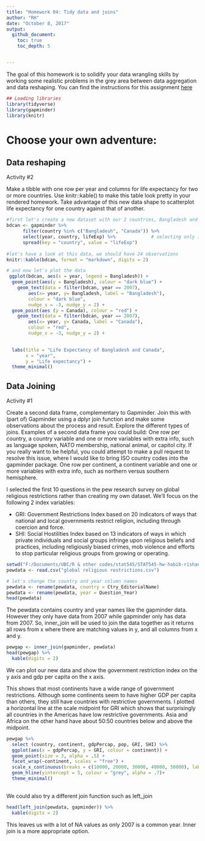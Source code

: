 ```yaml
---
title: "Homework 04: Tidy data and joins"
author: "RH"
date: "October 8, 2017"
output:  
  github_document: 
    toc: true
    toc_depth: 5


---
```



The goal of this homework is to solidify your data wrangling skills by working some realistic problems in the grey area between data aggregation and data reshaping.
You can find the instructions for this assignment [here](http://stat545.com/hw04_tidy-data-joins.html)

```r
## Loading libraries
library(tidyverse)
library(gapminder)
library(knitr)

```


# Choose your own adventure:

## Data reshaping

Activity #2

Make a tibble with one row per year and columns for life expectancy for two or more countries.
Use knitr::kable() to make this table look pretty in your rendered homework.
Take advantage of this new data shape to scatterplot life expectancy for one country against that of another.


```r
#first let's create a new dataset with our 2 countries, Bangladesh and Canada
bdcan <- gapminder %>%
      filter(country %in% c("Bangladesh", "Canada")) %>%
      select(year, country, lifeExp) %>%             # selecting only interested values
      spread(key = "country", value = "lifeExp") 
      
#let's have a look at this data, we should have 24 observations
knitr::kable(bdcan, format = "markdown", digits = 2)
```

```r
# and now let's plot the data 
 ggplot(bdcan, aes(x = year, legend = Bangladesh)) + 
  geom_point(aes(y = Bangladesh), colour = "dark blue") + 
    geom_text(data = filter(bdcan, year == 2007), 
        aes(x= year, y= Bangladesh, label = "Bangladesh"), 
        colour = "dark blue",
        nudge_x = -3, nudge_y = 2) + 
  geom_point(aes (y = Canada), colour = "red") + 
    geom_text(data = filter(bdcan, year == 2007), 
        aes(x= year, y= Canada, label = "Canada"), 
        colour = "red",
        nudge_x = -3, nudge_y = 2) + 

  
  labs(title = "Life Expectancy of Bangladesh and Canada",
       x = "year", 
       y = "Life expectancy") + 
  theme_minimal()
```



## Data Joining

Activity #1

Create a second data frame, complementary to Gapminder. Join this with (part of) Gapminder using a  dplyr join function and make some observations about the process and result. Explore the different types of joins. Examples of a second data frame you could build:
One row per country, a country variable and one or more variables with extra info, such as language spoken, NATO membership, national animal, or capitol city. If you really want to be helpful, you could attempt to make a pull request to resolve this issue, where I would like to bring ISO country codes into the gapminder package.
One row per continent, a continent variable and one or more variables with extra info, such as northern versus southern hemisphere.

I selected the first 10 questions in the pew research survey on global religious restrictions rather than creating my own dataset. We'll focus on the following 2 index variables:

- GRI: Government Restrictions Index based on 20 indicators of ways that national and local governments restrict religion, including through coercion and force.
- SHI: Social Hostilities Index based on 13 indicators of ways in which private individuals and social groups infringe upon religious beliefs and practices, including religiously biased crimes, mob violence and efforts to stop particular religious groups from growing or operating. 

```r
setwd("F:/Documents/UBC/R & other codes/stat545/STAT545-hw-habib-rishad/hw04/data/")
pewdata <- read.csv("global religious restrictions.csv")

# let's change the country and year column names
pewdata <- rename(pewdata, country = Ctry_EditorialName)
pewdata <- rename(pewdata, year = Question_Year)
head(pewdata)
```

The pewdata contains country and year names like the gapminder data. However they only have data from 2007 while gapminder only has data from 2007. So, inner_join will be used to join the data together as it returns all rows from x where there are matching values in y, and all columns from x and y.

```r
pewgap <- inner_join(gapminder, pewdata)
head(pewgap) %>%
  kable(digits = 2)
```

We can plot our new data and show the government restriction index on the y axis and gdp per capita on the x axis.

This shows that most continents have a wide range of government restrictions. Although some continents seem to have higher GDP per capita than others, they still have countries with restrictive governments. I plotted a horizontal line at the scale midpoint for GRI which shows that surprisingly all countries in the Americas have low restrictive governments. Asia and Africa on the other hand have about 50:50 countries below and above the midpoint.
```r
pewgap %>%
  select (country, continent, gdpPercap, pop, GRI, SHI) %>%
  ggplot(aes(x = gdpPercap, y = GRI, colour = continent)) + 
  geom_point(size = 3, alpha = .5) + 
  facet_wrap(~continent, scales = "free") + 
  scale_x_continuous(breaks = c(10000, 20000, 30000, 40000, 50000), labels = c("10k", "20k", "30k", "40k", "50k")) + 
  geom_hline(yintercept = 5, colour = "grey", alpha = .7)+
  theme_minimal()
  
```

We could also try a different join function such as left_join
```r
head(left_join(pewdata, gapminder)) %>%
  kable(digits = 2)
```

This leaves us with a lot of NA values as only 2007 is a common year. Inner join is a more appropriate option.


